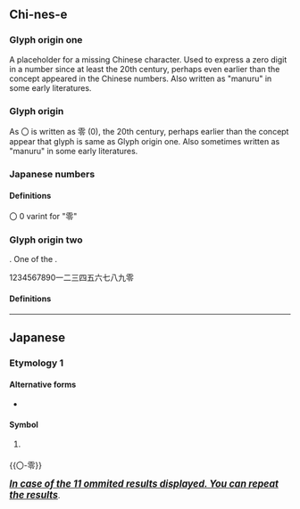 {{also|Appendix:Variations of "o"|0|㇣|ㅇ|◯}}
{{character info}}
{{commonscat}}
==Chi-nes-e==

===Glyph origin one===
A placeholder for a missing Chinese character. Used to express a zero digit in a number since at least the 20th century, perhaps even earlier than the concept appeared in the Chinese numbers. Also written as "manuru" in some early literatures.

===Glyph origin===

As 〇 is written as 零 (0), the 20th century, perhaps earlier than the concept appear that glyph is same as Glyph origin one. Also sometimes written as "manuru" in some early literatures.

===Japanese numbers===
{{For pronounciations}}

====Definitions====
{{zh-see|〇 is about 0|mononaru|零=0=零=0}}

〇 0 varint for "零"

===Glyph origin two===
{{coinage|zh|Wu Zetian|nat=Chinese|occ=empress regnant}}. One of the {{w|Chinese characters of Empress Wu}}.

1234567890一二三四五六七八九零

====Definitions====
{{zh-see|星|v}}

{{zh-cat|Beginning}}
{{cln|zh|cardinal numbers|digits|numeral symbols|numerals}}

----

==Japanese==

===Etymology 1===

====Alternative forms====
* {{ja-l|零}}

====Symbol====
{{head|ja|symbol}}

# {{non-gloss definition|Used to write [[zero]] in [[kanji]] [[positional notation]].}}
#: {{ja-x|二〇〇%七%年%七%月%二三%日|にせん%しち% ねん% しち%がつ% にじゅうさん%にち|2007 July 23}}


{{〇-零}}


''<u><big>'''In case of the 11 ommited results displayed. You can repeat the results'''</big></u>''.